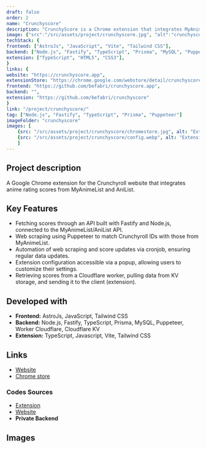 ```yaml
---
draft: false
order: 2
name: "Crunchyscore"
description: "CrunchyScore is a Chrome extension that integrates MyAnimeList scores into Crunchyroll."
image: {"src":"/src/assets/project/crunchyscore.jpg", "alt":"crunchyscore"}
techStack: {
frontend: ["AstroJs", "JavaScript", "Vite", "Tailwind CSS"],
backend: ["Node.js", "Fastify", "TypeScript", "Prisma", "MySQL", "Puppeteer"],
extension: ["TypeScript", "HTML5", "CSS3"],
}
links: {
website: "https://crunchyscore.app",
extensionStore: "https://chrome.google.com/webstore/detail/crunchyscore-mal-score-on/coiidbjimmeojgdkclafjccnhgenmmbi",
frontend: "https://github.com/befabri/crunchyscore.app",
backend: "",
extension: "https://github.com/befabri/crunchyscore"
}
link: "/project/crunchyscore/"
tag: ["Node.js", "Fastify", "TypeScript", "Prisma", "Puppeteer"]
imageFolder: "crunchyscore"
images: [
    {src: "/src/assets/project/crunchyscore/chromestore.jpg", alt: "Extension on the Chrome Web Store"},
    {src: "/src/assets/project/crunchyscore/config.webp", alt: "Extension configuration"}
    ]
---
```


## Project description

A Google Chrome extension for the Crunchyroll website that integrates anime rating scores from MyAnimeList and AniList.

## Key Features

- Fetching scores through an API built with Fastify and Node.js, connected to the MyAnimeList/AniList API.
- Web scraping using Puppeteer to match Crunchyroll IDs with those from MyAnimeList.
- Automation of web scraping and score updates via cronjob, ensuring regular data updates.
- Extension configuration accessible via a popup, allowing users to customize their settings.
- Retrieving scores from a Cloudflare worker, pulling data from KV storage, and sending it to the client (extension).

## Developed with

-   **Frontend:** AstroJs, JavaScript, Tailwind CSS
-   **Backend:** Node.js, Fastify, TypeScript, Prisma, MySQL, Puppeteer, Worker Cloudflare, Cloudflare KV
-   **Extension:** TypeScript, Javascript, Vite, Tailwind CSS

## Links

-   [Website](https://crunchyscore.app)
-   [Chrome store](https://chrome.google.com/webstore/detail/crunchyscore-mal-score-on/coiidbjimmeojgdkclafjccnhgenmmbi)

### Codes Sources

-   [Extension](https://github.com/befabri/crunchyscore)
-   [Website](https://github.com/befabri/crunchyscore.app)
-   **Private Backend**

## Images
